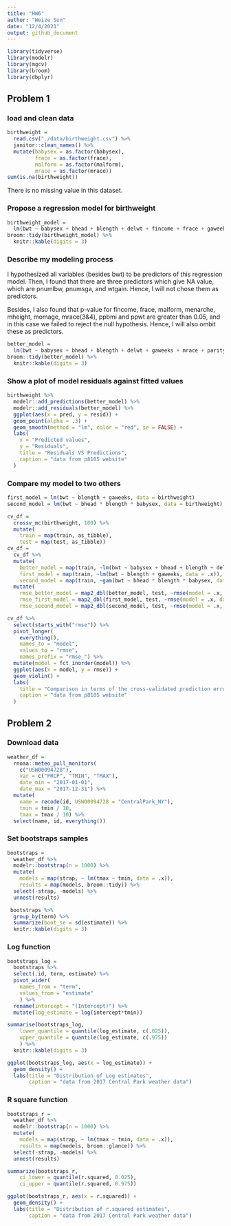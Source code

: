 ```yaml
---
title: "HW6"
author: "Weize Sun"
date: "12/4/2021"
output: github_document
---
```


```r
library(tidyverse)
library(modelr)
library(mgcv)
library(broom)
library(dbplyr)
```


## Problem 1

### load and clean data
```r
birthweight = 
  read.csv("./data/birthweight.csv") %>% 
  janitor::clean_names() %>% 
  mutate(babysex = as.factor(babysex),
         frace = as.factor(frace),
         malform = as.factor(malform),
         mrace = as.factor(mrace))
sum(is.na(birthweight))
```

There is no missing value in this dataset.


### Propose a regression model for birthweight

```r
birthweight_model = 
  lm(bwt ~ babysex + bhead + blength + delwt + fincome + frace + gaweeks + malform + menarche + mheight + momage + mrace + parity + pnumlbw + pnumsga + ppbmi + ppwt + smoken + wtgain, data = birthweight) 
broom::tidy(birthweight_model) %>% 
  knitr::kable(digits = 3)
```
### Describe my modeling process

I hypothesized all variables (besides bwt) to be predictors of this regression model. Then, I found that there are three predictors which give NA value, which are pnumlbw, pnumsga, and wtgain. Hence, I will not chose them as predictors.

Besides, I also found that p-value for fincome, frace, malform, menarche, mheight, momage, mrace(3&4), ppbmi and ppwt are greater than 0.05, and in this case we failed to reject the null hypothesis. Hence, I will also ombit these as predictors.

```r
better_model =
  lm(bwt ~ babysex + bhead + blength + delwt + gaweeks + mrace + parity + smoken, data = birthweight)
broom::tidy(better_model) %>% 
  knitr::kable(digits = 3)
```



### Show a plot of model residuals against fitted values

```r
birthweight %>% 
  modelr::add_predictions(better_model) %>% 
  modelr::add_residuals(better_model) %>% 
  ggplot(aes(x = pred, y = resid)) + 
  geom_point(alpha = .3) + 
  geom_smooth(method = "lm", color = "red", se = FALSE) +
  labs(
    x = "Predicted values",
    y = "Residuals",
    title = "Residuals VS Predictions",
    caption = "data from p8105 website"
  )
```

### Compare my model to two others

```r
first_model = lm(bwt ~ blength + gaweeks, data = birthweight)
second_model = lm(bwt ~ bhead * blength * babysex, data = birthweight)
```

```r
cv_df =
  crossv_mc(birthweight, 100) %>% 
  mutate(
    train = map(train, as_tibble),
    test = map(test, as_tibble))
cv_df = 
  cv_df %>% 
  mutate(
    better_model = map(train, ~lm(bwt ~ babysex + bhead + blength + delwt + gaweeks + mrace + parity + smoken, data = .x)),
    first_model = map(train, ~lm(bwt ~ blength + gaweeks, data = .x)),
    second_model = map(train, ~gam(bwt ~ bhead * blength * babysex, data = as_tibble(.x)))) %>% 
  mutate(
    rmse_better_model = map2_dbl(better_model, test, ~rmse(model = .x, data = .y)),
    rmse_first_model = map2_dbl(first_model, test, ~rmse(model = .x, data = .y)),
    rmse_second_model = map2_dbl(second_model, test, ~rmse(model = .x, data = .y)))

cv_df %>% 
  select(starts_with("rmse")) %>% 
  pivot_longer(
    everything(),
    names_to = "model", 
    values_to = "rmse",
    names_prefix = "rmse_") %>% 
  mutate(model = fct_inorder(model)) %>% 
  ggplot(aes(x = model, y = rmse)) + 
  geom_violin() +
  labs(
    title = "Comparison in terms of the cross-validated prediction error",
    caption = "data from p8105 website"
  )
```


## Problem 2

### Download data

```r
weather_df = 
  rnoaa::meteo_pull_monitors(
    c("USW00094728"),
    var = c("PRCP", "TMIN", "TMAX"), 
    date_min = "2017-01-01",
    date_max = "2017-12-31") %>%
  mutate(
    name = recode(id, USW00094728 = "CentralPark_NY"),
    tmin = tmin / 10,
    tmax = tmax / 10) %>%
  select(name, id, everything())
```

### Set bootstraps samples

```r
bootstraps = 
  weather_df %>% 
  modelr::bootstrap(n = 1000) %>% 
  mutate(
    models = map(strap, ~ lm(tmax ~ tmin, data = .x)),
    results = map(models, broom::tidy)) %>% 
  select(-strap, -models) %>% 
  unnest(results)

 bootstraps %>% 
  group_by(term) %>% 
  summarize(boot_se = sd(estimate)) %>% 
  knitr::kable(digits = 3)
```

### Log function

```r
bootstraps_log = 
  bootstraps %>% 
  select(.id, term, estimate) %>% 
  pivot_wider(
    names_from = "term",
    values_from = "estimate"
    ) %>% 
  rename(intercept = "(Intercept)") %>% 
  mutate(log_estimate = log(intercept*tmin))

summarise(bootstraps_log,
    lower_quantile = quantile(log_estimate, c(.025)), 
    upper_quantile = quantile(log_estimate, c(.975))
    ) %>% 
  knitr::kable(digits = 3) 

ggplot(bootstraps_log, aes(x = log_estimate)) +
  geom_density() +
  labs(title = "Distribution of Log estimates",
       caption = "data from 2017 Central Park weather data")
```

### R square function

```r
bootstraps_r = 
  weather_df %>% 
  modelr::bootstrap(n = 1000) %>% 
  mutate(
    models = map(strap, ~ lm(tmax ~ tmin, data = .x)),
    results = map(models, broom::glance)) %>% 
  select(-strap, -models) %>% 
  unnest(results)

summarize(bootstraps_r,
    ci_lower = quantile(r.squared, 0.025), 
    ci_upper = quantile(r.squared, 0.975))

ggplot(bootstraps_r, aes(x = r.squared)) + 
  geom_density() +
  labs(title = "Distribution of r.squared estimates",
       caption = "data from 2017 Central Park weather data")
```


